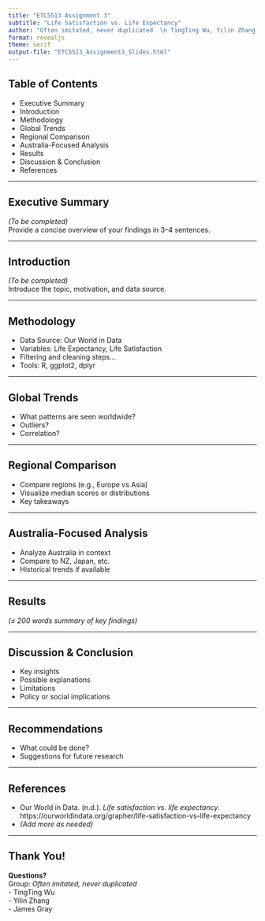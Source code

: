 ```yaml
---
title: "ETC5513 Assignment 3"
subtitle: "Life Satisfaction vs. Life Expectancy"
author: "Often imitated, never duplicated  \n TingTing Wu, Yilin Zhang, James Gray"
format: revealjs
theme: serif
output-file: "ETC5513_Assignment3_Slides.html"
---
```


## Table of Contents {.unnumbered}

-   Executive Summary\
-   Introduction\
-   Methodology\
-   Global Trends\
-   Regional Comparison\
-   Australia-Focused Analysis\
-   Results\
-   Discussion & Conclusion\
-   References

------------------------------------------------------------------------

## Executive Summary

*(To be completed)*\
Provide a concise overview of your findings in 3–4 sentences.

------------------------------------------------------------------------

## Introduction

*(To be completed)*\
Introduce the topic, motivation, and data source.

------------------------------------------------------------------------

## Methodology

-   Data Source: Our World in Data\
-   Variables: Life Expectancy, Life Satisfaction\
-   Filtering and cleaning steps...\
-   Tools: R, ggplot2, dplyr

------------------------------------------------------------------------

## Global Trends

-   What patterns are seen worldwide?
-   Outliers?
-   Correlation?

------------------------------------------------------------------------

## Regional Comparison

-   Compare regions (e.g., Europe vs Asia)\
-   Visualize median scores or distributions\
-   Key takeaways

------------------------------------------------------------------------

## Australia-Focused Analysis

-   Analyze Australia in context\
-   Compare to NZ, Japan, etc.\
-   Historical trends if available

------------------------------------------------------------------------

## Results

*(≤ 200 words summary of key findings)*

------------------------------------------------------------------------

## Discussion & Conclusion

-   Key insights\
-   Possible explanations\
-   Limitations\
-   Policy or social implications

------------------------------------------------------------------------

## Recommendations

-   What could be done?
-   Suggestions for future research

------------------------------------------------------------------------

## References

-   Our World in Data. (n.d.). *Life satisfaction vs. life expectancy*. https://ourworldindata.org/grapher/life-satisfaction-vs-life-expectancy\
-   *(Add more as needed)*

------------------------------------------------------------------------

## Thank You!

**Questions?**\
Group: *Often imitated, never duplicated*\
- TingTing Wu\
- Yilin Zhang\
- James Gray
